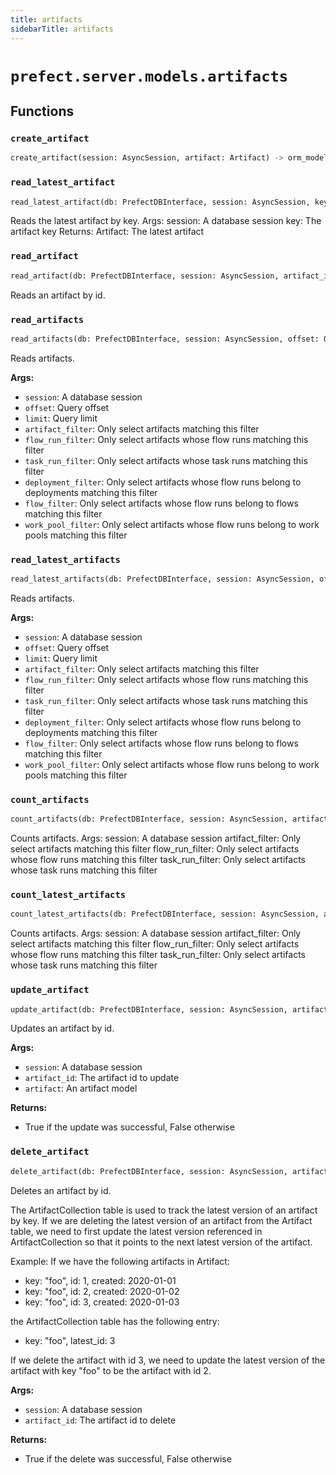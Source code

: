 ```yaml
---
title: artifacts
sidebarTitle: artifacts
---
```


# `prefect.server.models.artifacts`

## Functions

### `create_artifact` <sup><a href="https://github.com/PrefectHQ/prefect/blob/main/src/prefect/server/models/artifacts.py#L99" target="_blank"><Icon icon="github" style="width: 14px; height: 14px;" /></a></sup>

```python
create_artifact(session: AsyncSession, artifact: Artifact) -> orm_models.Artifact
```

### `read_latest_artifact` <sup><a href="https://github.com/PrefectHQ/prefect/blob/main/src/prefect/server/models/artifacts.py#L120" target="_blank"><Icon icon="github" style="width: 14px; height: 14px;" /></a></sup>

```python
read_latest_artifact(db: PrefectDBInterface, session: AsyncSession, key: str) -> Union[orm_models.ArtifactCollection, None]
```


Reads the latest artifact by key.
Args:
    session: A database session
    key: The artifact key
Returns:
    Artifact: The latest artifact


### `read_artifact` <sup><a href="https://github.com/PrefectHQ/prefect/blob/main/src/prefect/server/models/artifacts.py#L141" target="_blank"><Icon icon="github" style="width: 14px; height: 14px;" /></a></sup>

```python
read_artifact(db: PrefectDBInterface, session: AsyncSession, artifact_id: UUID) -> Union[orm_models.Artifact, None]
```


Reads an artifact by id.


### `read_artifacts` <sup><a href="https://github.com/PrefectHQ/prefect/blob/main/src/prefect/server/models/artifacts.py#L251" target="_blank"><Icon icon="github" style="width: 14px; height: 14px;" /></a></sup>

```python
read_artifacts(db: PrefectDBInterface, session: AsyncSession, offset: Optional[int] = None, limit: Optional[int] = None, artifact_filter: Optional[filters.ArtifactFilter] = None, flow_run_filter: Optional[filters.FlowRunFilter] = None, task_run_filter: Optional[filters.TaskRunFilter] = None, deployment_filter: Optional[filters.DeploymentFilter] = None, flow_filter: Optional[filters.FlowFilter] = None, sort: sorting.ArtifactSort = sorting.ArtifactSort.ID_DESC) -> Sequence[orm_models.Artifact]
```


Reads artifacts.

**Args:**
- `session`: A database session
- `offset`: Query offset
- `limit`: Query limit
- `artifact_filter`: Only select artifacts matching this filter
- `flow_run_filter`: Only select artifacts whose flow runs matching this filter
- `task_run_filter`: Only select artifacts whose task runs matching this filter
- `deployment_filter`: Only select artifacts whose flow runs belong to deployments matching this filter
- `flow_filter`: Only select artifacts whose flow runs belong to flows matching this filter
- `work_pool_filter`: Only select artifacts whose flow runs belong to work pools matching this filter


### `read_latest_artifacts` <sup><a href="https://github.com/PrefectHQ/prefect/blob/main/src/prefect/server/models/artifacts.py#L299" target="_blank"><Icon icon="github" style="width: 14px; height: 14px;" /></a></sup>

```python
read_latest_artifacts(db: PrefectDBInterface, session: AsyncSession, offset: Optional[int] = None, limit: Optional[int] = None, artifact_filter: Optional[filters.ArtifactCollectionFilter] = None, flow_run_filter: Optional[filters.FlowRunFilter] = None, task_run_filter: Optional[filters.TaskRunFilter] = None, deployment_filter: Optional[filters.DeploymentFilter] = None, flow_filter: Optional[filters.FlowFilter] = None, sort: sorting.ArtifactCollectionSort = sorting.ArtifactCollectionSort.ID_DESC) -> Sequence[orm_models.ArtifactCollection]
```


Reads artifacts.

**Args:**
- `session`: A database session
- `offset`: Query offset
- `limit`: Query limit
- `artifact_filter`: Only select artifacts matching this filter
- `flow_run_filter`: Only select artifacts whose flow runs matching this filter
- `task_run_filter`: Only select artifacts whose task runs matching this filter
- `deployment_filter`: Only select artifacts whose flow runs belong to deployments matching this filter
- `flow_filter`: Only select artifacts whose flow runs belong to flows matching this filter
- `work_pool_filter`: Only select artifacts whose flow runs belong to work pools matching this filter


### `count_artifacts` <sup><a href="https://github.com/PrefectHQ/prefect/blob/main/src/prefect/server/models/artifacts.py#L346" target="_blank"><Icon icon="github" style="width: 14px; height: 14px;" /></a></sup>

```python
count_artifacts(db: PrefectDBInterface, session: AsyncSession, artifact_filter: Optional[filters.ArtifactFilter] = None, flow_run_filter: Optional[filters.FlowRunFilter] = None, task_run_filter: Optional[filters.TaskRunFilter] = None, deployment_filter: Optional[filters.DeploymentFilter] = None, flow_filter: Optional[filters.FlowFilter] = None) -> int
```


Counts artifacts.
Args:
    session: A database session
    artifact_filter: Only select artifacts matching this filter
    flow_run_filter: Only select artifacts whose flow runs matching this filter
    task_run_filter: Only select artifacts whose task runs matching this filter


### `count_latest_artifacts` <sup><a href="https://github.com/PrefectHQ/prefect/blob/main/src/prefect/server/models/artifacts.py#L380" target="_blank"><Icon icon="github" style="width: 14px; height: 14px;" /></a></sup>

```python
count_latest_artifacts(db: PrefectDBInterface, session: AsyncSession, artifact_filter: Optional[filters.ArtifactCollectionFilter] = None, flow_run_filter: Optional[filters.FlowRunFilter] = None, task_run_filter: Optional[filters.TaskRunFilter] = None, deployment_filter: Optional[filters.DeploymentFilter] = None, flow_filter: Optional[filters.FlowFilter] = None) -> int
```


Counts artifacts.
Args:
    session: A database session
    artifact_filter: Only select artifacts matching this filter
    flow_run_filter: Only select artifacts whose flow runs matching this filter
    task_run_filter: Only select artifacts whose task runs matching this filter


### `update_artifact` <sup><a href="https://github.com/PrefectHQ/prefect/blob/main/src/prefect/server/models/artifacts.py#L414" target="_blank"><Icon icon="github" style="width: 14px; height: 14px;" /></a></sup>

```python
update_artifact(db: PrefectDBInterface, session: AsyncSession, artifact_id: UUID, artifact: actions.ArtifactUpdate) -> bool
```


Updates an artifact by id.

**Args:**
- `session`: A database session
- `artifact_id`: The artifact id to update
- `artifact`: An artifact model

**Returns:**
- True if the update was successful, False otherwise


### `delete_artifact` <sup><a href="https://github.com/PrefectHQ/prefect/blob/main/src/prefect/server/models/artifacts.py#L453" target="_blank"><Icon icon="github" style="width: 14px; height: 14px;" /></a></sup>

```python
delete_artifact(db: PrefectDBInterface, session: AsyncSession, artifact_id: UUID) -> bool
```


Deletes an artifact by id.

The ArtifactCollection table is used to track the latest version of an artifact
by key. If we are deleting the latest version of an artifact from the Artifact
table, we need to first update the latest version referenced in ArtifactCollection
so that it points to the next latest version of the artifact.

Example:
If we have the following artifacts in Artifact:
- key: "foo", id: 1, created: 2020-01-01
- key: "foo", id: 2, created: 2020-01-02
- key: "foo", id: 3, created: 2020-01-03

the ArtifactCollection table has the following entry:
- key: "foo", latest_id: 3

If we delete the artifact with id 3, we need to update the latest version of the
artifact with key "foo" to be the artifact with id 2.

**Args:**
- `session`: A database session
- `artifact_id`: The artifact id to delete

**Returns:**
- True if the delete was successful, False otherwise

